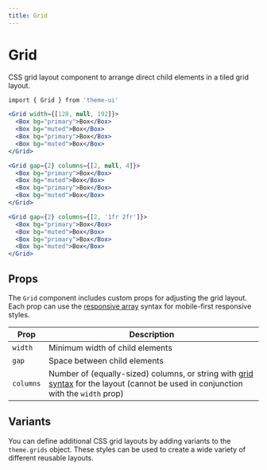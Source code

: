 ```yaml
---
title: Grid
---
```


# Grid

CSS grid layout component to arrange direct child elements in a tiled grid layout.

```sh
import { Grid } from 'theme-ui'
```

```jsx
<Grid width={[128, null, 192]}>
  <Box bg="primary">Box</Box>
  <Box bg="muted">Box</Box>
  <Box bg="primary">Box</Box>
  <Box bg="muted">Box</Box>
</Grid>
```

```jsx
<Grid gap={2} columns={[2, null, 4]}>
  <Box bg="primary">Box</Box>
  <Box bg="muted">Box</Box>
  <Box bg="primary">Box</Box>
  <Box bg="muted">Box</Box>
</Grid>
```

```jsx
<Grid gap={2} columns={[2, '1fr 2fr']}>
  <Box bg="primary">Box</Box>
  <Box bg="muted">Box</Box>
  <Box bg="primary">Box</Box>
  <Box bg="muted">Box</Box>
</Grid>
```

## Props

The `Grid` component includes custom props for adjusting the grid layout.
Each prop can use the [responsive array][] syntax for mobile-first responsive styles.

| Prop      | Description                                                                                                                                                                                                  |
| --------- | ------------------------------------------------------------------------------------------------------------------------------------------------------------------------------------------------------------ |
| `width`   | Minimum width of child elements                                                                                                                                                                              |
| `gap`     | Space between child elements                                                                                                                                                                                 |
| `columns` | Number of (equally-sized) columns, or string with [grid syntax](https://developer.mozilla.org/en-US/docs/Web/CSS/grid-template-columns) for the layout (cannot be used in conjunction with the `width` prop) |

[responsive array]: /sx-prop#responsive-values

## Variants

You can define additional CSS grid layouts by adding variants to the `theme.grids` object.
These styles can be used to create a wide variety of different reusable layouts.
